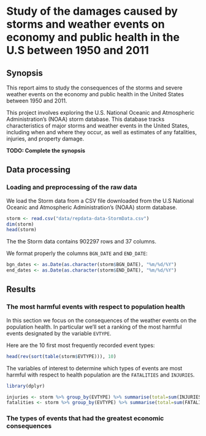 # Study of the damages caused by storms and weather events on economy and public health in the U.S between 1950 and 2011



## Synopsis

This report aims to study the consequences of the storms and severe weather events on the 
economy and public health in the United States between 1950 and 2011.

This project involves exploring the U.S. National Oceanic and Atmospheric
Administration's (NOAA) storm database. This database tracks characteristics of
major storms and weather events in the United States, including when and where
they occur, as well as estimates of any fatalities, injuries, and property
damage.

**TODO: Complete the synopsis**  


## Data processing

### Loading and preprocessing of the raw data

We load the Storm data from a CSV file downloaded from the U.S National Oceanic
and Atmospheric Administration's (NOAA) storm database.

```r
storm <- read.csv("data/repdata-data-StormData.csv")
dim(storm)
head(storm)
```

The the Storm data contains 902297 rows and 37 columns.

We format properly the columns `BGN_DATE` and `END_DATE`:

```r
bgn_dates <- as.Date(as.character(storm$BGN_DATE), "%m/%d/%Y")
end_dates <- as.Date(as.character(storm$END_DATE), "%m/%d/%Y")
```


## Results

### The most harmful events with respect to population health

In this section we focus on the consequences of the weather events on the population health. In particular we'll set a ranking of the most harmful events designated by the variable `EVTYPE`. 

Here are the 10 first most frequently recorded event types:
```r
head(rev(sort(table(storm$EVTYPE))), 10)
```


The variables of interest to determine which types of events are most harmful with respect to health population are the `FATALITIES` and `INJURIES`.

```r
library(dplyr)

injuries <- storm %>% group_by(EVTYPE) %>% summarise(total=sum(INJURIES)) %>% arrange(-total)
fatalities <- storm %>% group_by(EVTYPE) %>% summarise(total=sum(FATALITIES)) %>% arrange(-total)
```


### The types of events that had the greatest economic consequences